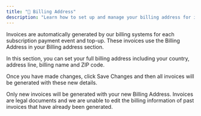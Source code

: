 ```yaml
---
title: "📩 Billing Address"
description: "Learn how to set up and manage your billing address for invoices in Ping Proxies"
---
```


Invoices are automatically generated by our billing systems for each subscription payment event and top-up. These invoices use the Billing Address in your Billing address section.

In this section, you can set your full billing address including your country, address line, billing name and ZIP code.

Once you have made changes, click Save Changes and then all invoices will be generated with these new details.

Only new invoices will be generated with your new Billing Address. Invoices are legal documents and we are unable to edit the billing information of past invoices that have already been generated.